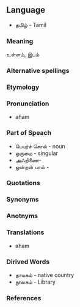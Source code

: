 
==Language==
* தமிழ் - Tamil
===Meaning===
உள்ளம், இடம்
===Alternative spellings===
===Etymology===
===Pronunciation===
* aham
===Part of Speach===
* பெயர்ச் சொல் - noun
* ஒருமை - singular
* அஃறிணை- 
* ஒன்றன் பால் -  
===Quotations===
===Synonyms===
===Anotnyms===
===Translations===
* aham
===Dirived Words===
* தாயகம் - native country
* நூலகம் - Library
===References===